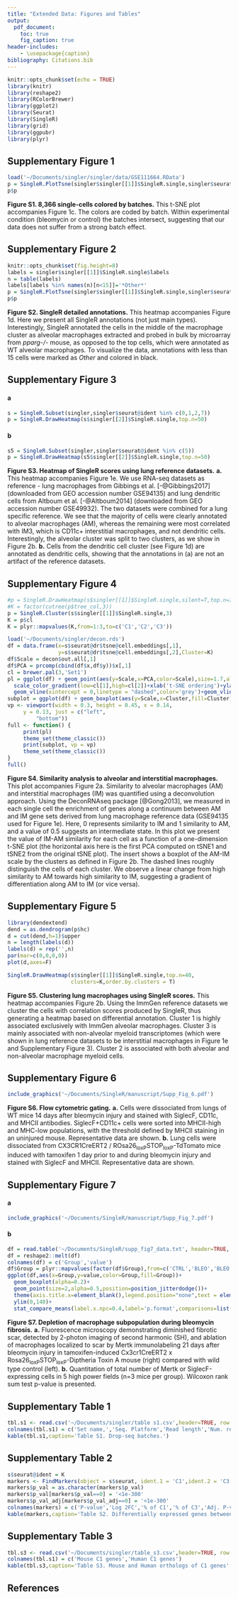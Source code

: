 ```yaml
---
title: "Extended Data: Figures and Tables"
output: 
  pdf_document:
    toc: true
    fig_caption: true
header-includes:
    - \usepackage{caption}
bibliography: Citations.bib
---
```


```r
knitr::opts_chunk$set(echo = TRUE)
library(knitr)
library(reshape2)
library(RColorBrewer)
library(ggplot2)
library(Seurat)
library(SingleR)
library(grid)
library(ggpubr)
library(plyr)

```

\captionsetup[table]{labelformat=empty}

## Supplementary Figure 1

```r
load('~/Documents/singler/singler/data/GSE111664.RData')
p = SingleR.PlotTsne(singler$singler[[1]]$SingleR.single,singler$seurat@dr$tsne@cell.embeddings,labels=singler$seurat@meta.data$orig.ident,do.letters=F,colors=singler.colors,do.labels = F,dot.size=0.5,alpha=0.35)
p$p
```

**Figure S1. 8,366 single-cells colored by batches.** This t-SNE plot accompanies Figure 1c. The colors are coded by batch. Within experimental condition (bleomycin or control) the batches intersect, suggesting that our data does not suffer from a strong batch effect. 

## Supplementary Figure 2
```r
knitr::opts_chunk$set(fig.height=8) 
labels = singler$singler[[1]]$SingleR.single$labels
n = table(labels)
labels[labels %in% names(n)[n<15]]='*Other*'
p = SingleR.PlotTsne(singler$singler[[1]]$SingleR.single,singler$seurat@dr$tsne@cell.embeddings,labels=labels,do.letters=T,colors=c('black',sample(singler.colors)),do.labels = F,dot.size=1.25,alpha=0.35,font.size = 5)
p$p
```

**Figure S2. SingleR detailed annotations.** This heatmap accompanies Figure 1d. Here we present all SingleR annotations (not just main types). Interestingly, SingleR annotated the cells in the middle of the macrophage cluster as alveolar macrophages extracted and probed in bulk by microarray from *pparg-/-* mouse, as opposed to the top cells, which were annotated as WT alveolar macrophages. To visualize the data, annotations with less than 15 cells were marked as *Other* and colored in black.

## Supplementary Figure 3

#### a
\vspace*{-4mm}
```r
s = SingleR.Subset(singler,singler$seurat@ident %in% c(0,1,2,7))
p = SingleR.DrawHeatmap(s$singler[[2]]$SingleR.single,top.n=50)
```

#### b
\vspace*{-4mm}
```r
s5 = SingleR.Subset(singler,singler$seurat@ident %in% c(5))
p = SingleR.DrawHeatmap(s5$singler[[2]]$SingleR.single,top.n=50)
```

**Figure S3. Heatmap of SingleR scores using lung reference datasets.** **a.** This heatmap accompanies Figure 1e. We use RNA-seq datasets as reference - lung macrophages from Gibbings et al. [-@Gibbings2017] (downloaded from GEO accession number GSE94135) and lung dendritic cells from Altboum et al. [-@Altboum2014] (downloaded from GEO accession number GSE49932). The two datasets were combined for a lung specific reference. We see that the majority of cells were clearly annotated to alveolar macrophages (AM), whereas the remaining were most correlated with IM3, which is CD11c+ interstitial macrophages, and not dendritic cells. Interestingly, the alveolar cluster was split to two clusters, as we show in Figure 2b. **b.** Cells from the dendritic cell cluster (see Figure 1d) are annotated as dendritic cells, showing that the annotations in (a) are not an artifact of the reference datasets.

## Supplementary Figure 4
```r
#p = SingleR.DrawHeatmap(s$singler[[1]]$SingleR.single,silent=T,top.n=Inf)
#K = factor(cutree(p$tree_col,3))
p = SingleR.Cluster(s$singler[[1]]$SingleR.single,3)
K = p$cl
K = plyr::mapvalues(K,from=1:3,to=c('C1','C2','C3'))
```
```r
load('~/Documents/singler/decon.rds')
df = data.frame(x=s$seurat@dr$tsne@cell.embeddings[,1],
                y=s$seurat@dr$tsne@cell.embeddings[,2],Cluster=K)
df$Scale = decon$out.all[,1]
df$PCA = prcomp(cbind(df$x,df$y))$x[,1]
cl = brewer.pal(3,'Set1')
pl = ggplot(df) + geom_point(aes(y=Scale,x=PCA,color=Scale),size=1.7,alpha=0.5)+
  scale_color_gradient(low=cl[1],high=cl[2])+xlab('t-SNE ordering')+ylab('IM-AM similarity')+
  geom_vline(xintercept = 0,linetype = "dashed",color='grey')+geom_vline(xintercept = 25,linetype = "dashed",color='grey')
subplot = ggplot(df) + geom_boxplot(aes(y=Scale,x=Cluster,fill=Cluster),alpha=0.5)+xlab('')+theme(legend.position="none")
vp <- viewport(width = 0.3, height = 0.45, x = 0.14,
     y = 0.13, just = c("left",
         "bottom"))
full <- function() {
     print(pl)
     theme_set(theme_classic())
     print(subplot, vp = vp)
     theme_set(theme_classic())
}
full()
```

**Figure S4. Similarity analysis to alveolar and interstitial macrophages.** This plot accompanies Figure 2a. Similarity to alveolar macrophages (AM) and interstitial macrophages (IM) was quantified using a deconvolution approach. Using the DeconRNAseq package [@Gong2013], we measured in each single cell the enrichment of genes along a continuum between AM and IM gene sets derived from lung macrophage reference data (GSE94135 used for Figure 1e). Here, 0 represents similarity to IM and 1 similarity to AM, and a value of 0.5 suggests an intermediate state. In this plot we present the value of IM-AM similarity for each cell as a function of a one-dimension t-SNE plot (the horizontal axis here is the first PCA computed on tSNE1 and tSNE2 from the original tSNE plot). The insert shows a boxplot of the AM-IM scale by the clusters as defined in Figure 2b. The dashed lines roughly distinguish the cells of each cluster. We observe a linear change from high similarity to AM towards high similarity to IM, suggesting a gradient of differentiation along AM to IM (or vice versa).

\newpage

## Supplementary Figure 5

\hspace{50pt}
```r
library(dendextend)
dend = as.dendrogram(p$hc)
d = cut(dend,h=1)$upper
n = length(labels(d))
labels(d) = rep('',n)
par(mar=c(0,0,0,0))
plot(d,axes=F)
```

\vspace*{-4mm}
```r
SingleR.DrawHeatmap(s$singler[[1]]$SingleR.single,top.n=40,
                    clusters=K,order.by.clusters = T)
```


**Figure S5. Clustering lung macrophages using SingleR scores.** This heatmap accompanies Figure 2b. Using the ImmGen reference datasets we cluster the cells with correlation scores produced by SingleR, thus generating a heatmap based on differential annotation. Cluster 1 is highly associated exclusively with ImmGen alveolar macrophages. Cluster 3 is mainly associated with non-alveolar myeloid transcriptomes (which were shown in lung reference datasets to be interstitial macrophages in Figure 1e and Supplementary Figure 3). Cluster 2 is associated with both alveolar and non-alveolar macrophage myeloid cells.

\newpage

## Supplementary Figure 6

```r
include_graphics('~/Documents/SingleR/manuscript/Supp_Fig_6.pdf')
```

**Figure S6. Flow cytometric gating.** **a.** Cells were dissociated from lungs of WT mice 14 days after bleomycin injury and stained with SiglecF, CD11c, and MHCII antibodies. SiglecF+CD11c+ cells were sorted into MHCII-high and MHC-low populations, with the threshold defined by MHCII staining in an uninjured mouse. Representative data are shown. **b.** Lung cells were dissociated from CX3CR1CreERT2 / ROsa26~loxP~STOP~loxP~-TdTomato mice induced with tamoxifen 1 day prior to and during bleomycin injury and stained with SiglecF and MHCII. Representative data are shown.

\newpage

## Supplementary Figure 7

#### a
\vspace*{-4mm}
```r
include_graphics('~/Documents/SingleR/manuscript/Supp_Fig_7.pdf')
```

#### b
\vspace*{-4mm}
```r
df = read.table('~/Documents/SingleR/supp_fig7_data.txt', header=TRUE, sep="\t", row.names=NULL, as.is=TRUE)
df = reshape2::melt(df)
colnames(df) = c('Group','value')
df$Group = plyr::mapvalues(factor(df$Group),from=c('CTRL','BLEO','BLEO.DTA'),to=c('Control','Bleomycin','Bleomycin+DTA'))
ggplot(df,aes(x=Group,y=value,color=Group,fill=Group))+
  geom_boxplot(alpha=0.2)+
  geom_point(size=2,alpha=0.5,position=position_jitterdodge())+
  theme(axis.title.x=element_blank(),legend.position="none",text = element_text(size=10))+
  ylim(0,140)+
  stat_compare_means(label.x.npc=0.4,label='p.format',comparisons=list(c('Control','Bleomycin'),c('Bleomycin','Bleomycin+DTA')))+ ylab('# of Mertk+ or SiglecF+\n cells per field of view')
```

**Figure S7. Depletion of macrophage subpopulation during bleomycin fibrosis.** **a.** Fluorescence microscopy demonstrating diminished fibrotic scar, detected by 2-photon imaging of second harmonic (SH), and ablation of macrophages localized to scar by Mertk immunolabeling 21 days after bleomycin injury in tamoxifen-induced Cx3cr1CreERT2 x Rosa26~loxP~STOP~loxP~-Diptheria Toxin A mouse (right) compared with wild type control (left). **b.** Quantitation of total number of Mertk or SiglecF-expressing cells in 5 high power fields (n=3 mice per group). Wilcoxon rank sum test p-value is presented.

\newpage

## Supplementary Table 1

```r
tbl.s1 <- read.csv('~/Documents/singler/table s1.csv',header=TRUE, row.names=NULL, as.is=TRUE)
colnames(tbl.s1) = c('Set name,','Seq. Platform','Read length','Num. reads','Num. alinged reads','Num. cells','Num. >500 genes')
kable(tbl.s1,caption='Table S1. Drop-seq batches.')
```

\newpage

## Supplementary Table 2

```r
s$seurat@ident = K
markers <- FindMarkers(object = s$seurat, ident.1 = 'C1',ident.2 = 'C3', min.pct = 0.33,logfc.threshold = 1)
markers$p_val = as.character(markers$p_val)
markers$p_val[markers$p_val==0] = '<1e-300'
markers$p_val_adj[markers$p_val_adj==0] = '<1e-300'
colnames(markers) = c('P-value','Log 2FC','% of C1','% of C3','Adj. P-value')
kable(markers,caption='Table S2. Differentially expressed genes between C1 and C3.')
```

\newpage

## Supplementary Table 3

```r
tbl.s3 <- read.csv('~/Documents/singler/table_s3.csv',header=TRUE, row.names=NULL, as.is=TRUE)
colnames(tbl.s1) = c('Mouse C1 genes','Human C1 genes')
kable(tbl.s3,caption='Table S3. Mouse and Human orthologs of C1 genes',row.names=F)
```

\newpage

## References

